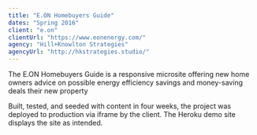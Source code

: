 ```yaml
---
title: "E.ON Homebuyers Guide"
dates: "Spring 2016"
client: "e.on"
clientUrl: "https://www.eonenergy.com/"
agency: "Hill+Knowlton Strategies"
agencyUrl: "http://hkstrategies.studio/"
---
```


The E.ON Homebuyers Guide is a responsive microsite offering new home owners advice on possible energy efficiency savings and money-saving deals their new property

Built, tested, and seeded with content in four weeks, the project was deployed to production via iframe by the client. The Heroku demo site displays the site as intended.
